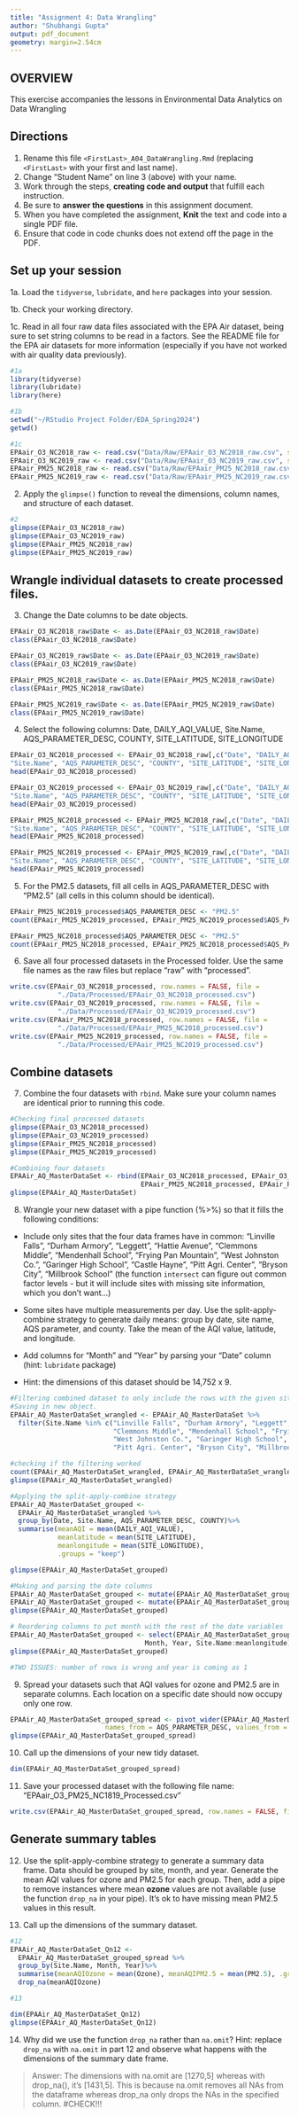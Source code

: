 ```yaml
---
title: "Assignment 4: Data Wrangling"
author: "Shubhangi Gupta"
output: pdf_document
geometry: margin=2.54cm
---
```


## OVERVIEW

This exercise accompanies the lessons in Environmental Data Analytics on Data Wrangling 

## Directions

1. Rename this file `<FirstLast>_A04_DataWrangling.Rmd` (replacing `<FirstLast>` with your first and last name).
2. Change "Student Name" on line 3 (above) with your name.
3. Work through the steps, **creating code and output** that fulfill each instruction.
4. Be sure to **answer the questions** in this assignment document.
5. When you have completed the assignment, **Knit** the text and code into a single PDF file.
6. Ensure that code in code chunks does not extend off the page in the PDF.


## Set up your session 

1a. Load the `tidyverse`,  `lubridate`, and `here` packages into your session.

1b. Check your working directory.

1c. Read in all four raw data files associated with the EPA Air dataset, being sure to set string columns to be read in a factors. See the README file for the EPA air datasets for more information (especially if you have not worked with air quality data previously). 
```r
#1a 
library(tidyverse)
library(lubridate)
library(here)
```

```r
#1b
setwd("~/RStudio Project Folder/EDA_Spring2024")
getwd()

#1c
EPAair_O3_NC2018_raw <- read.csv("Data/Raw/EPAair_O3_NC2018_raw.csv", stringsAsFactors = TRUE)
EPAair_O3_NC2019_raw <- read.csv("Data/Raw/EPAair_O3_NC2019_raw.csv", stringsAsFactors = TRUE)
EPAair_PM25_NC2018_raw <- read.csv("Data/Raw/EPAair_PM25_NC2018_raw.csv", stringsAsFactors = TRUE)
EPAair_PM25_NC2019_raw <- read.csv("Data/Raw/EPAair_PM25_NC2019_raw.csv", stringsAsFactors = TRUE)
```

2. Apply the `glimpse()` function to reveal the dimensions, column names, and structure of each dataset. 

```r
#2
glimpse(EPAair_O3_NC2018_raw)
glimpse(EPAair_O3_NC2019_raw)
glimpse(EPAair_PM25_NC2018_raw)
glimpse(EPAair_PM25_NC2019_raw)
```

## Wrangle individual datasets to create processed files.

3. Change the Date columns to be date objects.
```r
EPAair_O3_NC2018_raw$Date <- as.Date(EPAair_O3_NC2018_raw$Date)
class(EPAair_O3_NC2018_raw$Date)

EPAair_O3_NC2019_raw$Date <- as.Date(EPAair_O3_NC2019_raw$Date)
class(EPAair_O3_NC2019_raw$Date)

EPAair_PM25_NC2018_raw$Date <- as.Date(EPAair_PM25_NC2018_raw$Date)
class(EPAair_PM25_NC2018_raw$Date)

EPAair_PM25_NC2019_raw$Date <- as.Date(EPAair_PM25_NC2019_raw$Date)
class(EPAair_PM25_NC2019_raw$Date)
```


4. Select the following columns: Date, DAILY_AQI_VALUE, Site.Name, AQS_PARAMETER_DESC, COUNTY, SITE_LATITUDE, SITE_LONGITUDE

```r
EPAair_O3_NC2018_processed <- EPAair_O3_NC2018_raw[,c("Date", "DAILY_AQI_VALUE",
"Site.Name", "AQS_PARAMETER_DESC", "COUNTY", "SITE_LATITUDE", "SITE_LONGITUDE")]
head(EPAair_O3_NC2018_processed)

EPAair_O3_NC2019_processed <- EPAair_O3_NC2019_raw[,c("Date", "DAILY_AQI_VALUE",
"Site.Name", "AQS_PARAMETER_DESC", "COUNTY", "SITE_LATITUDE", "SITE_LONGITUDE")]
head(EPAair_O3_NC2019_processed)

EPAair_PM25_NC2018_processed <- EPAair_PM25_NC2018_raw[,c("Date", "DAILY_AQI_VALUE", 
"Site.Name", "AQS_PARAMETER_DESC", "COUNTY", "SITE_LATITUDE", "SITE_LONGITUDE")]
head(EPAair_PM25_NC2018_processed)

EPAair_PM25_NC2019_processed <- EPAair_PM25_NC2019_raw[,c("Date", "DAILY_AQI_VALUE", 
"Site.Name", "AQS_PARAMETER_DESC", "COUNTY", "SITE_LATITUDE", "SITE_LONGITUDE")]
head(EPAair_PM25_NC2019_processed)
```


5. For the PM2.5 datasets, fill all cells in AQS_PARAMETER_DESC with "PM2.5" (all cells in this column should be identical).

```r
EPAair_PM25_NC2019_processed$AQS_PARAMETER_DESC <- "PM2.5"
count(EPAair_PM25_NC2019_processed, EPAair_PM25_NC2019_processed$AQS_PARAMETER_DESC)

EPAair_PM25_NC2018_processed$AQS_PARAMETER_DESC <- "PM2.5"
count(EPAair_PM25_NC2018_processed, EPAair_PM25_NC2018_processed$AQS_PARAMETER_DESC)
```


6. Save all four processed datasets in the Processed folder. Use the same file names as the raw files but replace "raw" with "processed".

```r
write.csv(EPAair_O3_NC2018_processed, row.names = FALSE, file = 
            "./Data/Processed/EPAair_O3_NC2018_processed.csv")
write.csv(EPAair_O3_NC2019_processed, row.names = FALSE, file = 
            "./Data/Processed/EPAair_O3_NC2019_processed.csv")
write.csv(EPAair_PM25_NC2018_processed, row.names = FALSE, file = 
            "./Data/Processed/EPAair_PM25_NC2018_processed.csv")
write.csv(EPAair_PM25_NC2019_processed, row.names = FALSE, file = 
            "./Data/Processed/EPAair_PM25_NC2019_processed.csv")
```

## Combine datasets

7. Combine the four datasets with `rbind`. Make sure your column names are identical prior to running this code.

```r
#Checking final processed datasets
glimpse(EPAair_O3_NC2018_processed)
glimpse(EPAair_O3_NC2019_processed)
glimpse(EPAair_PM25_NC2018_processed)
glimpse(EPAair_PM25_NC2019_processed)

#Combining four datasets
EPAAir_AQ_MasterDataSet <- rbind(EPAair_O3_NC2018_processed, EPAair_O3_NC2019_processed, 
                                 EPAair_PM25_NC2018_processed, EPAair_PM25_NC2019_processed)
glimpse(EPAAir_AQ_MasterDataSet)
```


8. Wrangle your new dataset with a pipe function (%>%) so that it fills the following conditions: 

  * Include only sites that the four data frames have in common: "Linville Falls", "Durham Armory", "Leggett", "Hattie Avenue", "Clemmons Middle", "Mendenhall School", "Frying Pan Mountain", "West Johnston Co.", "Garinger High School", "Castle Hayne", "Pitt Agri. Center", "Bryson City", "Millbrook School" (the function `intersect` can figure out common factor levels - but it will include sites with missing site information, which you don't want...) 

  * Some sites have multiple measurements per day. Use the split-apply-combine strategy to generate daily means: group by date, site name, AQS parameter, and county. Take the mean of the AQI value, latitude, and longitude.
  
  * Add columns for "Month" and "Year" by parsing your "Date" column (hint: `lubridate` package)
  
  * Hint: the dimensions of this dataset should be 14,752 x 9.
  
```r
#Filtering combined dataset to only include the rows with the given sites. 
#Saving in new object.
EPAAir_AQ_MasterDataSet_wrangled <- EPAAir_AQ_MasterDataSet %>%
  filter(Site.Name %in% c("Linville Falls", "Durham Armory", "Leggett", "Hattie Avenue", 
                          "Clemmons Middle", "Mendenhall School", "Frying Pan Mountain", 
                          "West Johnston Co.", "Garinger High School", "Castle Hayne", 
                          "Pitt Agri. Center", "Bryson City", "Millbrook School"))

#checking if the filtering worked
count(EPAAir_AQ_MasterDataSet_wrangled, EPAAir_AQ_MasterDataSet_wrangled$Site.Name)
glimpse(EPAAir_AQ_MasterDataSet_wrangled)

#Applying the split-apply-combine strategy
EPAAir_AQ_MasterDataSet_grouped <- 
  EPAAir_AQ_MasterDataSet_wrangled %>%
  group_by(Date, Site.Name, AQS_PARAMETER_DESC, COUNTY)%>%
  summarise(meanAQI = mean(DAILY_AQI_VALUE),
            meanlatitude = mean(SITE_LATITUDE),
            meanlongitude = mean(SITE_LONGITUDE),
            .groups = "keep")

glimpse(EPAAir_AQ_MasterDataSet_grouped)

#Making and parsing the date columns
EPAAir_AQ_MasterDataSet_grouped <- mutate(EPAAir_AQ_MasterDataSet_grouped, Month = month(Date))
EPAAir_AQ_MasterDataSet_grouped <- mutate(EPAAir_AQ_MasterDataSet_grouped, Year = year(Date))
glimpse(EPAAir_AQ_MasterDataSet_grouped)

# Reordering columns to put month with the rest of the date variables
EPAAir_AQ_MasterDataSet_grouped <- select(EPAAir_AQ_MasterDataSet_grouped, Date, 
                                  Month, Year, Site.Name:meanlongitude)
glimpse(EPAAir_AQ_MasterDataSet_grouped)

#TWO ISSUES: number of rows is wrong and year is coming as 1
```
  

9. Spread your datasets such that AQI values for ozone and PM2.5 are in separate columns. Each location on a specific date should now occupy only one row.

```r
EPAAir_AQ_MasterDataSet_grouped_spread <- pivot_wider(EPAAir_AQ_MasterDataSet_grouped, 
                        names_from = AQS_PARAMETER_DESC, values_from = meanAQI)
glimpse(EPAAir_AQ_MasterDataSet_grouped_spread)
```

10. Call up the dimensions of your new tidy dataset.

```r
dim(EPAAir_AQ_MasterDataSet_grouped_spread)
```


11. Save your processed dataset with the following file name: "EPAair_O3_PM25_NC1819_Processed.csv"

```r
write.csv(EPAAir_AQ_MasterDataSet_grouped_spread, row.names = FALSE, file="./Data/Processed/EPAair_O3_PM25_NC1819_Processed.csv")
```


## Generate summary tables

12. Use the split-apply-combine strategy to generate a summary data frame. Data should be grouped by site, month, and year. Generate the mean AQI values for ozone and PM2.5 for each group. Then, add a pipe to remove instances where mean **ozone** values are not available (use the function `drop_na` in your pipe). It's ok to have missing mean PM2.5 values in this result. 

13. Call up the dimensions of the summary dataset.

```r
#12
EPAAir_AQ_MasterDataSet_Qn12 <- 
  EPAAir_AQ_MasterDataSet_grouped_spread %>%
  group_by(Site.Name, Month, Year)%>%
  summarise(meanAQIOzone = mean(Ozone), meanAQIPM2.5 = mean(PM2.5), .groups = "keep")%>%
  drop_na(meanAQIOzone)

#13

dim(EPAAir_AQ_MasterDataSet_Qn12)
glimpse(EPAAir_AQ_MasterDataSet_Qn12)
```

14. Why did we use the function `drop_na` rather than `na.omit`? Hint: replace `drop_na` with `na.omit` in part 12 and observe what happens with the dimensions of the summary date frame.

> Answer: 
The dimensions with na.omit are [1270,5] whereas with drop_na(), it's [1431,5]. This is because na.omit removes all NAs from the dataframe whereas drop_na only drops the NAs in the specified column.
#CHECK!!!